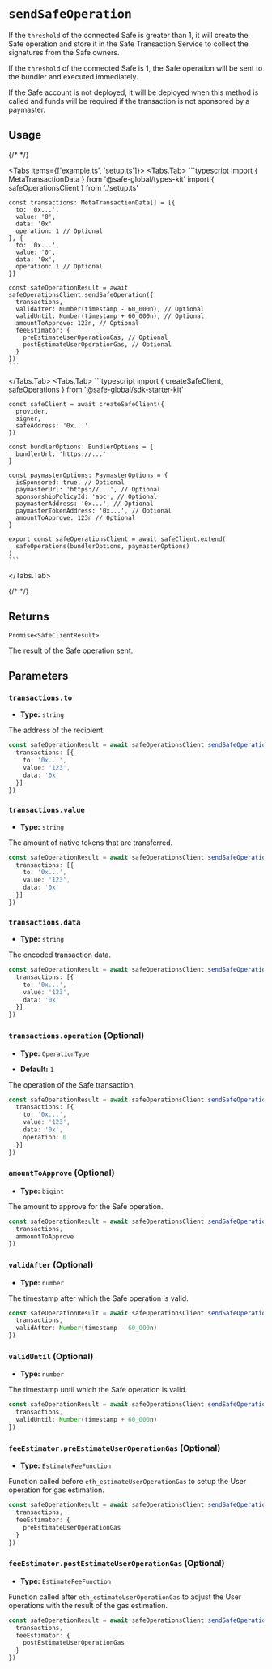 
# `sendSafeOperation`

If the `threshold` of the connected Safe is greater than 1, it will create the Safe operation and store it in the Safe Transaction Service to collect the signatures from the Safe owners.

If the `threshold` of the connected Safe is 1, the Safe operation will be sent to the bundler and executed immediately.

If the Safe account is not deployed, it will be deployed when this method is called and funds will be required if the transaction is not sponsored by a paymaster.

## Usage

{/* <!-- vale off --> */}

<Tabs items={['example.ts', 'setup.ts']}>
  <Tabs.Tab>
    ```typescript
    import { MetaTransactionData } from '@safe-global/types-kit'
    import { safeOperationsClient } from './setup.ts'

    const transactions: MetaTransactionData[] = [{
      to: '0x...',
      value: '0',
      data: '0x'
      operation: 1 // Optional
    }, {
      to: '0x...',
      value: '0',
      data: '0x',
      operation: 1 // Optional
    }]

    const safeOperationResult = await safeOperationsClient.sendSafeOperation({
      transactions,
      validAfter: Number(timestamp - 60_000n), // Optional
      validUntil: Number(timestamp + 60_000n), // Optional
      amountToApprove: 123n, // Optional
      feeEstimator: {
        preEstimateUserOperationGas, // Optional
        postEstimateUserOperationGas, // Optional
      }
    })
    ```
  </Tabs.Tab>
  <Tabs.Tab>
    ```typescript
    import { createSafeClient, safeOperations } from '@safe-global/sdk-starter-kit'

    const safeClient = await createSafeClient({
      provider,
      signer,
      safeAddress: '0x...'
    })

    const bundlerOptions: BundlerOptions = {
      bundlerUrl: 'https://...'
    }

    const paymasterOptions: PaymasterOptions = {
      isSponsored: true, // Optional
      paymasterUrl: 'https://...', // Optional
      sponsorshipPolicyId: 'abc', // Optional
      paymasterAddress: '0x...', // Optional
      paymasterTokenAddress: '0x...', // Optional
      amountToApprove: 123n // Optional
    }

    export const safeOperationsClient = await safeClient.extend(
      safeOperations(bundlerOptions, paymasterOptions)
    )
    ```
  </Tabs.Tab>
</Tabs>

{/* <!-- vale on --> */}

## Returns

`Promise<SafeClientResult>`

The result of the Safe operation sent.

## Parameters

### `transactions.to`

- **Type:** `string`

The address of the recipient.

```typescript focus=3
const safeOperationResult = await safeOperationsClient.sendSafeOperation({
  transactions: [{
    to: '0x...',
    value: '123',
    data: '0x'
  }]
})
```

### `transactions.value`

- **Type:** `string`

The amount of native tokens that are transferred.

```typescript focus=4
const safeOperationResult = await safeOperationsClient.sendSafeOperation({
  transactions: [{
    to: '0x...',
    value: '123',
    data: '0x'
  }]
})
```

### `transactions.data`

- **Type:** `string`

The encoded transaction data.

```typescript focus=5
const safeOperationResult = await safeOperationsClient.sendSafeOperation({
  transactions: [{
    to: '0x...',
    value: '123',
    data: '0x'
  }]
})
```

### `transactions.operation` (Optional)

- **Type:** `OperationType`

- **Default:** `1`

The operation of the Safe transaction.

```typescript focus=6
const safeOperationResult = await safeOperationsClient.sendSafeOperation({
  transactions: [{
    to: '0x...',
    value: '123',
    data: '0x',
    operation: 0
  }]
})
```

### `amountToApprove` (Optional)

- **Type:** `bigint`

The amount to approve for the Safe operation.

```typescript focus=3
const safeOperationResult = await safeOperationsClient.sendSafeOperation({
  transactions,
  ammountToApprove
})
```

### `validAfter` (Optional)

- **Type:** `number`

The timestamp after which the Safe operation is valid.

```typescript focus=3
const safeOperationResult = await safeOperationsClient.sendSafeOperation({
  transactions,
  validAfter: Number(timestamp - 60_000n)
})
```

### `validUntil` (Optional)

- **Type:** `number`

The timestamp until which the Safe operation is valid.

```typescript focus=3
const safeOperationResult = await safeOperationsClient.sendSafeOperation({
  transactions,
  validUntil: Number(timestamp + 60_000n)
})
```

### `feeEstimator.preEstimateUserOperationGas` (Optional)

- **Type:** `EstimateFeeFunction`

Function called before `eth_estimateUserOperationGas` to setup the User operation for gas estimation.

```typescript focus=4
const safeOperationResult = await safeOperationsClient.sendSafeOperation({
  transactions,
  feeEstimator: {
    preEstimateUserOperationGas
  }
})
```

### `feeEstimator.postEstimateUserOperationGas` (Optional)

- **Type:** `EstimateFeeFunction`

Function called after `eth_estimateUserOperationGas` to adjust the User operations with the result of the gas estimation.

```typescript focus=4
const safeOperationResult = await safeOperationsClient.sendSafeOperation({
  transactions,
  feeEstimator: {
    postEstimateUserOperationGas
  }
})
```
